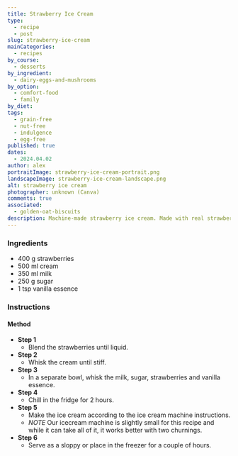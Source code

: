 ```yaml
---
title: Strawberry Ice Cream
type:
  - recipe
  - post
slug: strawberry-ice-cream
mainCategories:
  - recipes
by_course:
  - desserts
by_ingredient:
  - dairy-eggs-and-mushrooms
by_option:
  - comfort-food
  - family
by_diet:
tags:
  - grain-free
  - nut-free
  - indulgence
  - egg-free
published: true
dates:
  - 2024.04.02
author: alex
portraitImage: strawberry-ice-cream-portrait.png
landscapeImage: strawberry-ice-cream-landscape.png
alt: strawberry ice cream
photographer: unknown (Canva)
comments: true
associated:
  - golden-oat-biscuits
description: Machine-made strawberry ice cream. Made with real strawberries and pefected by Isla, it was declared to be better than the ice cream they ate at the shop.
---
```


<Ingredients>

### Ingredients

- 400 g strawberries
- 500 ml cream
- 350 ml milk
- 250 g sugar
- 1 tsp vanilla essence

</Ingredients>

<Instructions>

### Instructions

#### Method

- **Step 1**
  - Blend the strawberries until liquid.
- **Step 2**
  - Whisk the cream until stiff.
- **Step 3**
  - In a separate bowl, whisk the milk, sugar, strawberries and vanilla essence.
- **Step 4**
  - Chill in the fridge for 2 hours.
- **Step 5**
  - Make the ice cream according to the ice cream machine instructions.
  - _NOTE_ Our icecream machine is slightly small for this recipe and while it can take all of it, it works better with two churnings.
- **Step 6**
  - Serve as a sloppy or place in the freezer for a couple of hours.

</Instructions>
